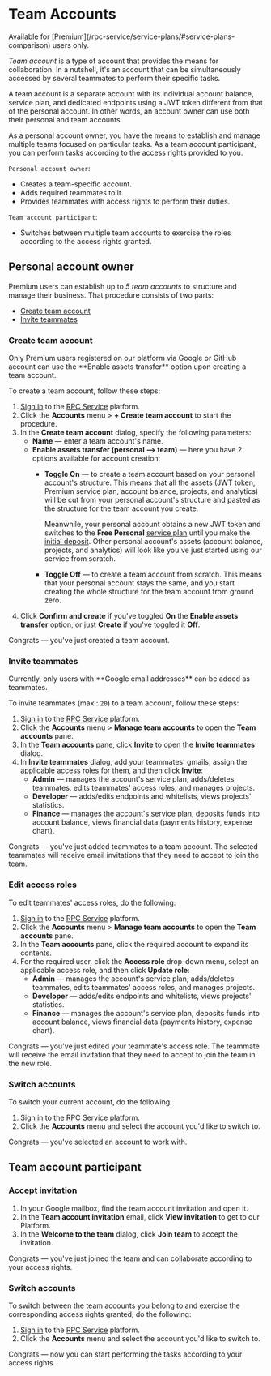 
# Team Accounts

<Callout type="tip">
Available for [Premium](/rpc-service/service-plans/#service-plans-comparison) users only.
</Callout>

*Team account* is a type of account that provides the means for collaboration. In a nutshell, it's an account that can be simultaneously accessed by several teammates to perform their specific tasks.

<Callout type="note">
A team account is a separate account with its individual account balance, service plan, and dedicated endpoints using a JWT token different from that of the personal account. In other words, an account owner can use both their personal and team accounts.
</Callout>

As a personal account owner, you have the means to establish and manage multiple teams focused on particular tasks. As a team account participant, you can perform tasks according to the access rights provided to you.

`Personal account owner`:

  * Creates a team-specific account.
  * Adds required teammates to it.
  * Provides teammates with access rights to perform their duties.

`Team account participant`:

  * Switches between multiple team accounts to exercise the roles according to the access rights granted.

## Personal account owner

Premium users can establish up to *5 team accounts* to structure and manage their business. That procedure consists of two parts:

  * [Create team account](/rpc-service/getting-started/business-accounts/#create-team-account)
  * [Invite teammates](/rpc-service/getting-started/business-accounts/#invite-teammates)

### Create team account

<Callout type="warning">
Only Premium users registered on our platform via Google or GitHub account can use the **Enable assets transfer** option upon creating a team account.
</Callout>

To create a team account, follow these steps:

1. [Sign in](/rpc-service/getting-started/basics-premium/#sign-in) to the [RPC Service](https://www.ankr.com/rpc/) platform.
2. Click the **Accounts** menu > **+ Create team account** to start the procedure.
3. In the **Create team account** dialog, specify the following parameters:
    * **Name** — enter a team account's name.
    * **Enable assets transfer (personal —> team)** — here you have 2 options available for account creation:
      * **Toggle On** — to create a team account based on your personal account's structure. This means that all the assets (JWT token, Premium service plan, account balance, projects, and analytics) will be cut from your personal account's structure and pasted as the structure for the team account you create.

        Meanwhile, your personal account obtains a new JWT token and switches to the **Free Personal** [service plan](/rpc-service/service-plans/) until you make the [initial deposit](/rpc-service/getting-started/basics-premium/#initial-deposit-1). Other personal account's assets (account balance, projects, and analytics) will look like you've just started using our service from scratch.

      * **Toggle Off** — to create a team account from scratch. This means that your personal account stays the same, and you start creating the whole structure for the team account from ground zero.
4. Click **Confirm and create** if you've toggled **On** the **Enable assets transfer** option, or just **Create** if you've toggled it **Off**.

Congrats — you've just created a team account.

### Invite teammates

<Callout type="warning">
Currently, only users with **Google email addresses** can be added as teammates.
</Callout>

To invite teammates (max.: `20`) to a team account, follow these steps:

1. [Sign in](/rpc-service/getting-started/basics-premium/#sign-in) to the [RPC Service](https://www.ankr.com/rpc/) platform.
2. Click the **Accounts** menu > **Manage team accounts** to open the **Team accounts** pane.
3. In the **Team accounts** pane, click **Invite** to open the **Invite teammates** dialog.
4. In **Invite teammates** dialog, add your teammates' gmails, assign the applicable access roles for them, and then click **Invite**:
    * **Admin** — manages the account's service plan, adds/deletes teammates, edits teammates' access roles, and manages projects.
    * **Developer** — adds/edits endpoints and whitelists, views projects' statistics.
    * **Finance** — manages the account's service plan, deposits funds into account balance, views financial data (payments history, expense chart).

Congrats — you've just added teammates to a team account. The selected teammates will receive email invitations that they need to accept to join the team.

### Edit access roles

To edit teammates' access roles, do the following:

1. [Sign in](/rpc-service/getting-started/basics-premium/#sign-in) to the [RPC Service](https://www.ankr.com/rpc/) platform.
2. Click the **Accounts** menu > **Manage team accounts** to open the **Team accounts** pane.
3. In the **Team accounts** pane, click the required account to expand its contents.
4. For the required user, click the **Access role** drop-down menu, select an applicable access role, and then click **Update role**:
    * **Admin** — manages the account's service plan, adds/deletes teammates, edits teammates' access roles, and manages projects.
    * **Developer** — adds/edits endpoints and whitelists, views projects' statistics.
    * **Finance** — manages the account's service plan, deposits funds into account balance, views financial data (payments history, expense chart).

Congrats — you've just edited your teammate's access role. The teammate will receive the email invitation that they need to accept to join the team in the new role.

### Switch accounts

To switch your current account, do the following:

1. [Sign in](/rpc-service/getting-started/basics-premium/#sign-in) to the [RPC Service](https://www.ankr.com/rpc/) platform.
2. Click the **Accounts** menu and select the account you'd like to switch to.

Congrats — you've selected an account to work with.

## Team account participant

### Accept invitation

1. In your Google mailbox, find the team account invitation and open it.
2. In the **Team account invitation** email, click **View invitation** to get to our Platform.
3. In the **Welcome to the team** dialog, click **Join team** to accept the invitation.

Congrats — you've just joined the team and can collaborate according to your access rights.

### Switch accounts

To switch between the team accounts you belong to and exercise the corresponding access rights granted, do the following:

1. [Sign in](/rpc-service/getting-started/basics-premium/#sign-in) to the [RPC Service](https://www.ankr.com/rpc/) platform.
2. Click the **Accounts** menu and select the account you'd like to switch to.

Congrats — now you can start performing the tasks according to your access rights.